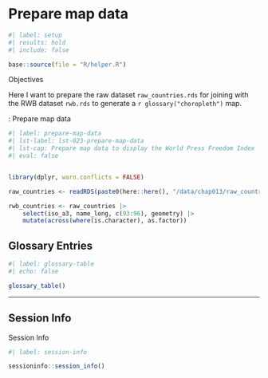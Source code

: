 # Prepare map data {#sec-chap023}


```r
#| label: setup
#| results: hold
#| include: false

base::source(file = "R/helper.R")

```


::::: {#obj-chap023}
:::: {.my-objectives}
::: {.my-objectives-header}
Objectives
:::

::: {.my-objectives-container}

Here I want to prepare the raw dataset `raw_countries.rds` for joining with the RWB dataset `rwb.rds` to generate a `r glossary("choropleth")` map.


:::
::::
:::::


:::::{.my-r-code}
:::{.my-r-code-header}
:::::: {#cnj-023-prepare-map-data}
: Prepare map data
::::::
:::
::::{.my-r-code-container}
```r
#| label: prepare-map-data
#| lst-label: lst-023-prepare-map-data
#| lst-cap: Prepare map data to display the World Press Freedom Index
#| eval: false


library(dplyr, warn.conflicts = FALSE)

raw_countries <- readRDS(paste0(here::here(), "/data/chap013/raw_countries.rds"))

rwb_countries <- raw_countries |> 
    select(iso_a3, name_long, c(93:96), geometry) |>
    mutate(across(where(is.character), as.factor))
```

::::
:::::


## Glossary Entries {.unnumbered}

```r
#| label: glossary-table
#| echo: false

glossary_table()
```

------------------------------------------------------------------------

## Session Info {.unnumbered}

::: my-r-code
::: my-r-code-header
Session Info
:::

::: my-r-code-container
```r
#| label: session-info

sessioninfo::session_info()
```
:::
:::

